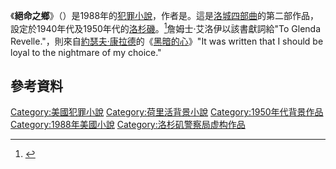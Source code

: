 {{expand|time=2016-10-13T12:43:37+00:00}}
{{infobox book
| name          = 絕命之鄉<br />''The Big Nowhere''
| title_orig    = 
| translator    = 
| image         = The Big Nowhere.JPG
| caption = 第一版封面
| author        = {{link-en|詹姆士·艾洛伊|James Ellroy}}
| illustrator   = 
| cover_artist  =
| country       = 美國
| language      = 英語
| series        = [[洛城四部曲|洛城四部曲]]
| genre         = [[犯罪小說|犯罪小說]]、{{link-en|黑色小說|Noir fiction}}、[[歷史小說|歷史小說]]
| publisher     = The Mysterious Press
| release_date  = 1988年9月
| media_type    = 印刷（[[精裝本|精裝本]] 及 [[平裝本|平裝本]]）
| pages         = 406頁（第一版，精裝本）
| isbn = 0-89296-283-6
| dewey= 813/.54 19
| congress= PS3555.L6274 B5 1988
| oclc= 17768709
| preceded_by   = [[黑色大理花_(小說)|黑色大理花]]（1987年）
| followed_by   = [[鐵面特警隊_(小說)|鐵面特警隊]]（1990年）
}}
《'''絕命之鄉'''》（{{lang-en|'''''The Big Nowhere'''''}}）是1988年的[[犯罪小說|犯罪小說]]，作者是{{link-en|詹姆士·艾洛伊|James Ellroy}}。這是[[洛城四部曲|洛城四部曲]]的第二部作品，設定於1940年代及1950年代的[[洛杉磯|洛杉磯]]。<ref>{{Cite web |url = http://www.theparisreview.org/interviews/5948/the-art-of-fiction-no-201-james-ellroy |title = Interviews: James Ellroy, The Art of Fiction No. 201 |publisher = The Paris Review |language = en}}</ref>詹姆士·艾洛伊以該書獻詞給"To Glenda Revelle."，{{link-en|題詞 (文學)|Epigraph (literature)|題詞}}則來自[[約瑟夫·康拉德|約瑟夫·康拉德]]的《[[黑暗的心|黑暗的心]]》"It was written that I should be loyal to the nightmare of my choice."

== 參考資料 ==
{{reflist}}

[[Category:美國犯罪小說|Category:美國犯罪小說]]
[[Category:荷里活背景小說|Category:荷里活背景小說]]
[[Category:1950年代背景作品|Category:1950年代背景作品]]
[[Category:1988年美國小說|Category:1988年美國小說]]
[[Category:洛杉矶警察局虚构作品|Category:洛杉矶警察局虚构作品]]
{{novel-stub}}